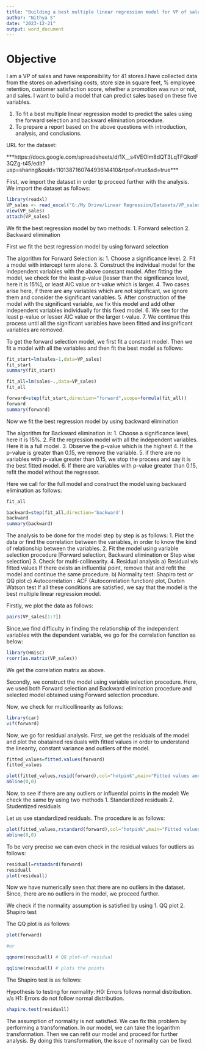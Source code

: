---
title: "Building a best multiple linear regression model for VP of sales data set."
author: "Nithya S"
date: "2023-12-21"
output: word_document
---
# Objective

I am a VP of sales and have responsibility for 41 stores.I have collected data from the
stores on advertising costs, store size in square feet, % employee retention, customer
satisfaction score, whether a promotion was run or not, and sales. I want to build a model
that can predict sales based on these five variables.

1. To fit a best multiple linear regression model to predict the sales using the forward selection and
backward elimination procedure. 
2. To prepare a report based on the above questions with introduction, analysis, and conclusions.

URL for the dataset: 

***https://docs.google.com/spreadsheets/d/1X__s4VEOlm8dQT3LqTFQkotF3QZg-t45/edit?usp=sharing&ouid=110138716074493614410&rtpof=true&sd=true***

First, we import the dataset in order tp proceed further with the analysis.
We import the dataset as follows:

```{r }
library(readxl)
VP_sales <- read_excel("G:/My Drive/Linear Regression/Datasets/VP_sales-dataset.xlsx")
View(VP_sales)
attach(VP_sales)
```

We fit the best regression model by two methods: 
1. Forward selection
2. Backward elimination

First we fit the best regression model by using forward selection

The algorithm for Forward Selection is:
1. Choose a significance level.
2. Fit a model with intercept term alone.
3. Construct the individual model for the independent variables with the above constant model. After fitting the model, we check for the least p-value [lesser than the significance level, here it is 15%], or least AIC value or t-value which is larger.
4. Two cases arise here, if there are any variables which are not significant, we ignore them and consider the significant variables.
5. After construction of the model with the significant variable, we fix this model and add other independent variables individually for this fixed model.
6. We see for the least p-value or lesser AIC value or the larger t-value.
7. We continue this process until all the significant variables have been fitted and insignificant variables are removed.

To get the forward selection model, we first fit a constant model.
Then we fit a model with all the variables and then fit the best model as follows:

```{r }
fit_start=lm(sales~1,data=VP_sales)
fit_start
summary(fit_start)

fit_all=lm(sales~.,data=VP_sales)
fit_all

forward=step(fit_start,direction="forward",scope=formula(fit_all))
forward
summary(forward)
```

Now we fit the best regression model by using backward elimination

The algorithm for Backward elimination is:
1. Choose a significance level, here it is 15%.
2. Fit the regression model with all the independent variables. Here it is a full model.
3. Observe the p-value which is the highest 
4. If the p-value is greater than 0.15, we remove the variable.
5. if there are no variables with p-value greater than 0.15, we stop the process and say it is the best fitted model.
6. If there are variables with p-value greater than 0.15, refit the model without the regressor.

Here we call for the full model and construct the model using backward elimination as follows:

```{r }
fit_all

backward=step(fit_all,direction='backward')
backward
summary(backward)
```

The analysis to be done for the model step by step is as follows:
1. Plot the data or find the correlation between the variables, in order to know the kind of relationship between the variables.
2. Fit the model using variable selection procedure [Forward selection, Backward elimination or Step wise selection]
3. Check for multi-collinearity.
4. Residual analysis
   a) Residual v/s fitted values
   If there exists an influential point, remove that and refit the model and continue the same procedure.
   b) Normality test: Shapiro test or QQ plot
   c) Autocorrelation : ACF (Autocorrelation function) plot, Durbin Watson test
If all these conditions are satisfied, we say that the model is the best multiple linear regression model.

Firstly, we plot the data as follows:

```{r }
pairs(VP_sales[1:7])
```
Since,we find difficulty in finding the relationship of the independent variables with the dependent variable, we go for the correlation function as below:

```{r }
library(Hmisc)
rcorr(as.matrix(VP_sales))
```
We get the correlation matrix as above. 

Secondly, we construct the model using variable selection procedure.
Here, we used both Forward selection and Backward elimination procedure and selected model obtained using Forward selection procedure. 

Now, we check for multicollinearity as follows:

```{r }
library(car)
vif(forward)
```

Now, we go for residual analysis.
First, we get the residuals of the model and plot the obatained residuals with fitted values in order to understand the linearity, constant variance and outliers of the model.

```{r }
fitted_values=fitted.values(forward)
fitted_values

plot(fitted_values,resid(forward),col="hotpink",main="Fitted values and Residual values",xlab="fitted values",ylab="residual values")
abline(0,0)
```

Now, to see if there are any outliers or influential points in the model:
We check the same by using two methods
1. Standardized residuals
2. Studentized residuals

Let us use standardized residuals. The procedure is as follows:

```{r }
plot(fitted_values,rstandard(forward),col="hotpink",main="Fitted values and Standardized values",xlab="fitted values",ylab="standardized values")
abline(0,0)

```

To be very precise we can even check in the residual values for outliers as follows:

```{r }
residuall=rstandard(forward)
residuall
plot(residuall)

```
Now we have numerically seen that there are no outliers in the dataset.
Since, there are no outliers in the model, we proceed further.

We check if the normality assumption is satisfied by using 
1. QQ plot
2. Shapiro test

The QQ plot is as follows:

```{r }
plot(forward)

#or 

qqnorm(residuall) # QQ plot-of residual

qqline(residuall) # plots the points
```

The Shapiro test is as follows:

Hypothesis to testing for normality:
H0: Errors follows normal distribution.
v/s
H1: Errors do not follow normal distribution.

```{r }
shapiro.test(residuall)

```

The assumption of normality is not satisfied. 
We can fix this problem by performing a transformation. In our model, we can take the logarithm transformation. Then we can refit our model and proceed for further analysis. By doing this transformation, the issue of normality can be fixed.